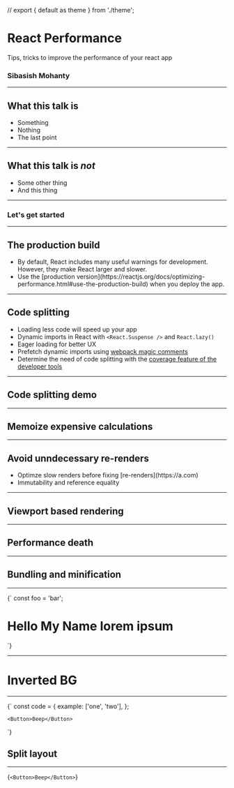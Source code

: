 // export { default as theme } from './theme';

<Head>
	<title>React Performance</title>
	<meta name='viewport' content='width=device-width, initial-scale=1.0' />
	<meta name='keywords' content='React, Performance' />
	<meta
		name='description'
		content='Slides for presentation on react performance.'
	/>
	<meta name='author' content='Sibasish Mohanty' />
</Head>

# React Performance

Tips, tricks to improve the performance of your react app

### Sibasish Mohanty

---

## What this talk is

- Something
- Nothing
- The last point

---

## What this talk is _not_

- Some other thing
- And this thing

---

### Let's get started

---

## The production build

<ul>
	<Appear>
		<li>
			By default, React includes many useful warnings for development. However,
			they make React larger and slower.
		</li>
		<li>
			Use the [production
			version](https://reactjs.org/docs/optimizing-performance.html#use-the-production-build)
			when you deploy the app.
		</li>
	</Appear>
</ul>

---

## Code splitting

- Loading less code will speed up your app
- Dynamic imports in React with `<React.Suspense />` and `React.lazy()`
- Eager loading for better UX
- Prefetch dynamic imports using
  [webpack magic comments](https://webpack.js.org/api/module-methods/#magic-comments)
- Determine the need of code splitting with the
  [coverage feature of the developer tools](https://developers.google.com/web/tools/chrome-devtools/coverage)

---

## Code splitting demo


<LazyLoad />

---

## Memoize expensive calculations

---

## Avoid unndecessary re-renders

<ul>
	<Appear>
		<li>Optimze slow renders before fixing [re-renders](https://a.com)</li>
		<li>Immutability and reference equality</li>
	</Appear>
</ul>

---

## Viewport based rendering

---

## Performance death

---

## Bundling and minification

---


<Highlighter>
	{`
    const foo = 'bar';
    <h1 className="text-sm">Hello My Name lorem ipsum</h1>
  `}
</Highlighter>

---


# Inverted BG

---


<Highlighter>
	{`
    const code = {
      example: ['one', 'two'],
    };
    
    <Button>Beep</Button>
`}
</Highlighter>

## Split layout

---


<Highlighter>{`<Button>Beep</Button>`}</Highlighter>

